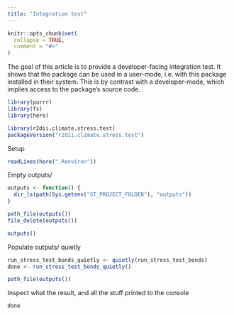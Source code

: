```yaml
---
title: "Integration test"
---
```


```r
knitr::opts_chunk$set(
  collapse = TRUE,
  comment = "#>"
)
```

The goal of this article is to provide a developer-facing integration test. It
shows that the package can be used in a user-mode, i.e. with this package
installed in their system. This is by contrast with a developer-mode, which
implies access to the package's source code.

```r
library(purrr)
library(fs)
library(here)

library(r2dii.climate.stress.test)
packageVersion("r2dii.climate.stress.test")
```

Setup

```r
readLines(here(".Renviron"))
```

Empty outputs/

```r
outputs <- function() {
  dir_ls(path(Sys.getenv("ST_PROJECT_FOLDER"), "outputs"))
}

path_file(outputs())
file_delete(outputs())

outputs()
```

Populate outputs/ quietly

```r
run_stress_test_bonds_quietly <- quietly(run_stress_test_bonds)
done <- run_stress_test_bonds_quietly()

path_file(outputs())
```

Inspect what the result, and all the stuff printed to the console

```r
done
```

